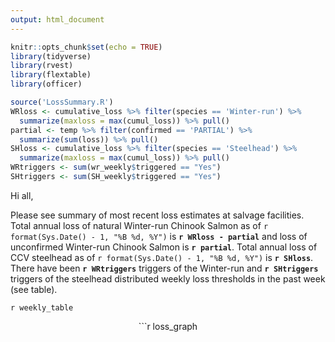 ```yaml
---
output: html_document
---
```


```r
knitr::opts_chunk$set(echo = TRUE)
library(tidyverse)
library(rvest)
library(flextable)
library(officer)

source('LossSummary.R')
WRloss <- cumulative_loss %>% filter(species == 'Winter-run') %>%
  summarize(maxloss = max(cumul_loss)) %>% pull()
partial <- temp %>% filter(confirmed == 'PARTIAL') %>%
  summarize(sum(loss)) %>% pull()
SHloss <- cumulative_loss %>% filter(species == 'Steelhead') %>%
  summarize(maxloss = max(cumul_loss)) %>% pull()
WRtriggers <- sum(wr_weekly$triggered == "Yes")
SHtriggers <- sum(SH_weekly$triggered == "Yes")
```

Hi all,

Please see summary of most recent loss estimates at salvage facilities. Total annual loss of natural Winter-run Chinook Salmon as of `r format(Sys.Date() - 1, "%B %d, %Y")` is **`r WRloss - partial`** and loss of unconfirmed Winter-run Chinook Salmon is **`r partial`**. Total annual loss of CCV steelhead as of `r format(Sys.Date() - 1, "%B %d, %Y")` is **`r SHloss`**.  There have been **`r WRtriggers`** triggers of the Winter-run and **`r SHtriggers`** triggers of the steelhead distributed weekly loss thresholds in the past week (see table).

`r weekly_table`
<div style="text-align: center;">
```r
loss_graph



